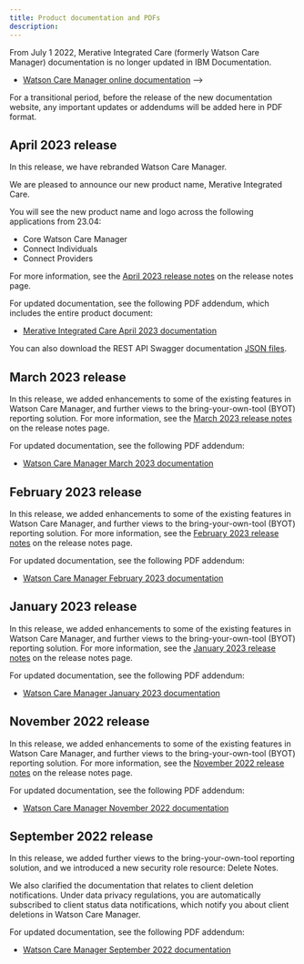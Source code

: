 ```yaml
---
title: Product documentation and PDFs
description: 
---
```



From July 1 2022, Merative Integrated Care (formerly Watson Care Manager) documentation is no longer updated in IBM Documentation.


* [Watson Care Manager online documentation](https://www.ibm.com/docs/en/watson-care-manager) -->

For a transitional period, before the release of the new documentation website, any important updates or addendums will be added here in PDF format.

## April 2023 release

In this release, we have rebranded Watson Care Manager. 

We are pleased to announce our new product name, Merative Integrated Care.

You will see the new product name and logo across the following applications from 23.04:

- Core Watson Care Manager
- Connect Individuals
- Connect Providers 

For more information, see the [April 2023 release notes](/pdf/wcm/MerativeIntegratedCare_ReleaseNotes_April2023.pdf) on the release notes page.

For updated documentation, see the following PDF addendum, which includes the entire product document:

* [Merative Integrated Care April 2023 documentation](/pdf/wcm/MerativeIntegratedCare_April2023_PDF.pdf)

You can also download the REST API Swagger documentation [JSON files](/json/wcm/IntegratedCare_JSON.zip).

## March 2023 release

In this release, we added enhancements to some of the existing features in Watson Care Manager, and further views to the bring-your-own-tool (BYOT) reporting solution. For more information, see the [March 2023 release notes](/pdf/wcm/WatsonCareManager_ReleaseNotes_March2023.pdf) on the release notes page.

For updated documentation, see the following PDF addendum:

* [Watson Care Manager March 2023 documentation](/pdf/wcm/WatsonCareManager_March2023_PDF.pdf)

## February 2023 release

In this release, we added enhancements to some of the existing features in Watson Care Manager, and further views to the bring-your-own-tool (BYOT) reporting solution. For more information, see the [February 2023 release notes](/pdf/wcm/WatsonCareManager_ReleaseNotes_February2023.pdf) on the release notes page.

For updated documentation, see the following PDF addendum:

* [Watson Care Manager February 2023 documentation](/pdf/wcm/WatsonCareManager_February2023_PDF.pdf)

## January 2023 release

In this release, we added enhancements to some of the existing features in Watson Care Manager, and further views to the bring-your-own-tool (BYOT) reporting solution. For more information, see the [January 2023 release notes](/pdf/wcm/WatsonCareManager_ReleaseNotes_January2023.pdf) on the release notes page.

For updated documentation, see the following PDF addendum:

* [Watson Care Manager January 2023 documentation](/pdf/wcm/WatsonCareManager_January2023_PDF.pdf)

## November 2022 release

In this release, we added enhancements to some of the existing features in Watson Care Manager, and further views to the bring-your-own-tool (BYOT) reporting solution. For more information, see the [November 2022 release notes](/pdf/wcm/WatsonCareManager_ReleaseNotes_November22.pdf) on the release notes page.

For updated documentation, see the following PDF addendum:

* [Watson Care Manager November 2022 documentation](/pdf/wcm/WatsonCareManager_November22_PDF.pdf)

## September 2022 release

In this release, we added further views to the bring-your-own-tool reporting solution, and we introduced a new security role resource: Delete Notes.

We also clarified the documentation that relates to client deletion notifications. Under data privacy regulations, you are automatically subscribed to client status data notifications, which notify you about client deletions in Watson Care Manager.

For updated documentation, see the following PDF addendum:

* [Watson Care Manager September 2022 documentation](/pdf/wcm/WatsonCareManager_September22_PDF.pdf)
